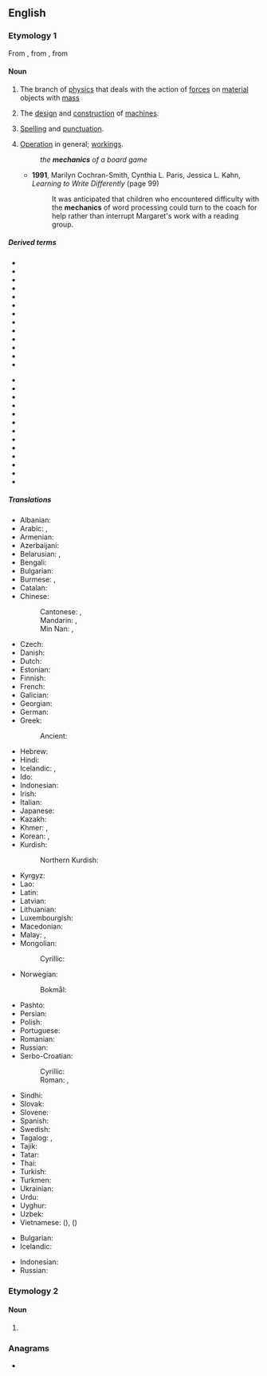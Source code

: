 ==English==
{{wikipedia}}

===Etymology 1===
From {{der|en|la|mechanicus}}, from {{der|en|grc|μηχανικός}}, from {{m|grc|μηχανή||machine, tool}}

====Noun====
{{en-noun|-}}

# {{lb|en|physics}} The branch of [[physics]] that deals with the action of [[force]]s on [[material]] objects with [[mass]]
# The [[design]] and [[construction]] of [[machine]]s.
# {{lb|en|writing}} [[spelling|Spelling]] and [[punctuation]].
# [[operation|Operation]] in general; [[workings]].
#: ''the '''mechanics''' of a board game''
#* '''1991''', Marilyn Cochran-Smith, Cynthia L. Paris, Jessica L. Kahn, ''Learning to Write Differently'' (page 99)
#*: It was anticipated that children who encountered difficulty with the '''mechanics''' of word processing could turn to the coach for help rather than interrupt Margaret's work with a reading group.

=====Derived terms=====
{{rel-top|Derived terms}}
* {{l|en|aeromechanics}}
* {{l|en|analytic mechanics}}
* {{l|en|biomechanics}}
* {{l|en|body mechanics}}
* {{l|en|celestial mechanics}}
* {{l|en|classical mechanics}}
* {{l|en|electromechanics}}
* {{l|en|fluid mechanics}}
* {{l|en|gas mechanics}}
* {{l|en|hereditary mechanics}}
* {{l|en|hydromechanics}}
* {{l|en|magnetomechanics}}
* {{l|en|matrix mechanics}}
{{rel-mid}}
* {{l|en|micromechanics}}
* {{l|en|molecular mechanics}}
* {{l|en|Newtonian mechanics}}
* {{l|en|nonquantum mechanics}}
* {{l|en|nonrelativistic mechanics}}
* {{l|en|particle mechanics}}
* {{l|en|quantum mechanics}}
* {{l|en|rational mechanics}}
* {{l|en|relativistic mechanics}}
* {{l|en|rock mechanics}}
* {{l|en|soil mechanics}}
* {{l|en|statistical mechanics}}
* {{l|en|wave mechanics}}
{{rel-bottom}}

=====Translations=====
{{trans-top|a branch of physics}}
* Albanian: {{t+|sq|mekanikë|f}}
* Arabic: {{t+|ar|مِيكَانِيكَا|f|tr=mikānikā}}, {{t|ar|مِيكَانِيكِيَّة|f}}
* Armenian: {{t+|hy|մեխանիկա}}
* Azerbaijani: {{t|az|mexanika}}
* Belarusian: {{t|be|меха́ніка|f}}, {{t|be|мэха́ніка|f}}
* Bengali: {{t|bn|বলবিজ্ঞান}}
* Bulgarian: {{t+|bg|меха́ника|f}}
* Burmese: {{t|my|စက်ပြင်}}, {{t|my|မက္ကင်းနစ်}}
* Catalan: {{t+|ca|mecànica|f}}
* Chinese:
*: Cantonese: {{t|yue|力學}}, {{t|yue|力学|tr=lik6 hok6}}
*: Mandarin: {{t+|cmn|力學}}, {{t+|cmn|力学|tr=lìxué}}
*: Min Nan: {{t+|nan|力學}}, {{t|nan|力学|tr=le̍k-ha̍k}}
* Czech: {{t+|cs|mechanika|f}}
* Danish: {{t|da|mekanik|c}}
* Dutch: {{t+|nl|mechanica|f}}
* Estonian: {{t|et|mehaanika}}
* Finnish: {{t+|fi|mekaniikka}}
* French: {{t+|fr|mécanique|f}}
* Galician: {{t+|gl|mecánica}}
* Georgian: {{t|ka|მექანიკა}}
* German: {{t+|de|Mechanik|f}}
* Greek: {{t+|el|μηχανική|f}}
*: Ancient: {{t|grc|μηχανική|f}}
* Hebrew: {{t+|he|מֶכָנִיקָה|f|tr=mekhaniká}}
* Hindi: {{t+|hi|यांत्रिकी|f}}
* Icelandic: {{t|is|aflfræði|f}}, {{t|is|kraftfræði|f}}
* Ido: {{t+|io|mekaniko}}
* Indonesian: {{t+|id|mekanika}}
* Irish: {{t|ga|meicnic|f}}
* Italian: {{t+|it|meccanica|f}}
* Japanese: {{t+|ja|力学|tr=りきがく, rikigaku}}
* Kazakh: {{t|kk|механика}}
* Khmer: {{t|km|យន្តសិក្សា}}, {{t|km|យន្តសាស្ត្រ}}
* Korean: {{t+|ko|역학 (力學)}}, {{t|ko|력학 (力學)}} {{qualifier|North Korea}}
* Kurdish:
*: Northern Kurdish: {{t+|kmr|mekanîk}}
{{trans-mid}}
* Kyrgyz: {{t|ky|механика}}
* Lao: {{t+|lo|ກົນລະສາດ}}
* Latin: {{t|la|mēchanicus|m}}
* Latvian: {{t|lv|mehānika|f}}
* Lithuanian: {{t|lt|mechanika|f}}
* Luxembourgish: {{t|lb|Mechanik|f}}
* Macedonian: {{t|mk|механика|f}}
* Malay: {{t|ms|kaji daya}}, {{t|ms|mekanik}}
* Mongolian:
*: Cyrillic: {{t+|mn|механик}}
* Norwegian: {{t|no|mekanikk}}
*: Bokmål: {{t|nb|mekanikk|m}}
* Pashto: {{t|ps|ميخانيک|m|tr=mexāník}}
* Persian: {{t+|fa|مکانیک|tr=mekânik}}
* Polish: {{t+|pl|mechanika|f}}
* Portuguese: {{t+|pt|mecânica|f}}
* Romanian: {{t+|ro|mecanică|f}}
* Russian: {{t+|ru|меха́ника|f}}
* Serbo-Croatian:
*: Cyrillic: {{t|sh|механика|f}}
*: Roman: {{t+|sh|mehànika|f}}, 
* Sindhi: {{t+|sd|ميڪانيات|f}}
* Slovak: {{t|sk|mechanika|f}}
* Slovene: {{t+|sl|mehanika|f}}
* Spanish: {{t+|es|mecánica|f}}
* Swedish: {{t+|sv|mekanik|c}}
* Tagalog: {{t|tl|sigwasan}}, {{t|tl|dalubsigwasan}}
* Tajik: {{t|tg|механика}}
* Tatar: {{t|tt|механика}}
* Thai: {{t+|th|กลศาสตร์}}
* Turkish: {{t+|tr|mekanik}}
* Turkmen: {{t|tk|mehanika}}
* Ukrainian: {{t|uk|меха́ніка|f}}
* Urdu: {{t|ur|میکانیات|p}}
* Uyghur: {{t|ug|مېخانىكا}}
* Uzbek: {{t+|uz|mexanika}}
* Vietnamese: {{t|vi|lực học}} ({{t|vi|力學}}), {{t|vi|cơ học}} ({{t|vi|機學}})
{{trans-bottom}}

{{trans-top|the design and construction of machines}}
* Bulgarian: {{t|bg|машинострое́не|n}}
* Icelandic: {{t|is|vélfræði|f}}
{{trans-mid}}
* Indonesian: {{t+|id|mekanika}}
* Russian: {{t+|ru|машинострое́ние|n}}
{{trans-bottom}}

===Etymology 2===

====Noun====
{{head|en|noun form}}

# {{plural of|en|mechanic}}

===Anagrams===
* {{anagrams|en|a=accehimns|mischance}}